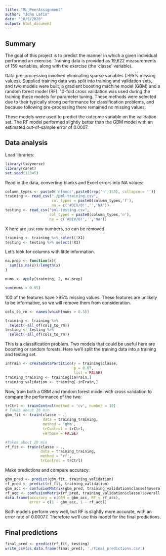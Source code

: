 ```yaml
---
title: "ML_PeerAssignment"
author: "John Lafin"
date: "10/9/2020"
output: html_document
---
```


## Summary

The goal of this project is to predict the manner in which a given individual performed an exercise. Training data is provided as 19,622 measurements of 159 variables, along with the exercise (the 'classe' variable). 

Data pre-processing involved eliminating sparse variables (>95% missing values). Supplied training data was split into training and validation sets, and two models were built, a gradient boosting machine model (GBM) and a random forest model (RF). 10-fold cross validation was used during the training these models for parameter tuning. These methods were selected due to their typically strong performance for classification problems, and because following pre-processing there remained no missing values. 

These models were used to predict the outcome variable on the validation set. The RF model performed slightly better than the GBM model with an estimated out-of-sample error of 0.0007.

## Data analysis

Load libraries:

```r
library(tidyverse)
library(caret)
set.seed(12345)
```

Read in the data, converting blanks and Excel errors into NA values:

```r
column_types <- paste0('nfnncc',paste0(rep('n',153), collapse = ''))
training <- read_csv("./pml-training.csv", 
                     col_types = paste0(column_types,'f'),
                     na = c('#DIV/0!','','NA'))
testing <- read_csv("pml-testing.csv",
                    col_types = paste0(column_types,'n'),
                    na = c('#DIV/0!','','NA'))
```

X here are just row numbers, so can be removed. 

```r
training <- training %>% select(!X1)
testing <- testing %>% select(!X1)
```

Let's look for columns with little information.

```r
na.prop <- function(x){
  sum(is.na(x))/length(x)
}

nums <- apply(training, 2, na.prop)

sum(nums > 0.95)
```

100 of the features have >95% missing values. These features are unlikely to be informative, so we will remove them from consideration.

```r
cols_to_rm <- names(which(nums > 0.5))

training <- training %>% 
  select(-all_of(cols_to_rm))
testing <- testing %>%
  select(-all_of(cols_to_rm))
```

This is a classification problem. Two models that could be useful here are boosting or random forests. Here we'll split the training data into a training and testing set. 

```r
inTrain <- createDataPartition(y = training$classe, 
                               p = 0.67, 
                               list = FALSE)
training_training <- training[inTrain,]
training_validation <- training[-inTrain,]
```

Now, train both a GBM and random forest model with cross validation to compare the performance of the two:

```r
trCtrl <- trainControl(method = 'cv', number = 10)
# Takes about 10 min
gbm_fit <- train(classe ~ ., 
                 data = training_training,
                 method = 'gbm', 
                 trControl = trCtrl,
                 verbose = FALSE)
```

```r
#Takes about 20 min
rf_fit <- train(classe ~ .,
                data = training_training,
                method = 'rf',
                trControl = trCtrl)
```

Make predictions and compare accuracy:
```r
gbm_pred <- predict(gbm_fit, training_validation)
rf_pred <- predict(rf_fit, training_validation)
gbm_acc <- confusionMatrix(gbm_pred, training_validation$classe)$overall[['Accuracy']]
rf_acc <- confusionMatrix(rf_pred, training_validation$classe)$overall[['Accuracy']]
data.frame(accuracy = c(GBM = gbm_acc, RF = rf_acc),
           error = c(1 - gbm_acc, 1 - rf_acc))
```

Both models perform very well, but RF is slightly more accurate, with an error rate of 0.00077. Therefore we'll use this model for the final predictions.

## Final predictions

```r
final_pred <- predict(rf_fit, testing)
write_csv(as.data.frame(final_pred), './final_predictions.csv')
```

